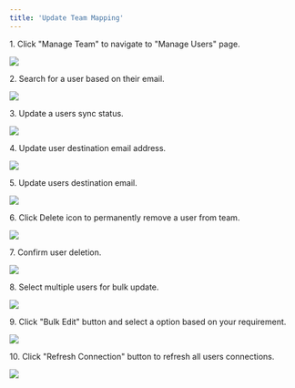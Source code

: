 ```yaml
---
title: 'Update Team Mapping'
---
```


1\. Click "Manage Team" to navigate to "Manage Users" page.

![](https://ajeuwbhvhr.cloudimg.io/colony-recorder.s3.amazonaws.com/files/2025-04-12/ebf8f24c-0cb8-4555-b2e2-b4f2e5619531/ascreenshot.jpeg?tl_px=164,149&br_px=1541,919&force_format=jpeg&q=100&width=1120.0&wat=1&wat_opacity=0.7&wat_gravity=northwest&wat_url=https://colony-recorder.s3.us-west-1.amazonaws.com/images/watermarks/FB923C_standard.png&wat_pad=549,314)


2\. Search for a user based on their email.

![](https://ajeuwbhvhr.cloudimg.io/colony-recorder.s3.amazonaws.com/files/2025-04-12/232648b7-412c-4c72-8f9e-c34655e4b455/ascreenshot.jpeg?tl_px=0,0&br_px=1376,769&force_format=jpeg&q=100&width=1120.0&wat=1&wat_opacity=0.7&wat_gravity=northwest&wat_url=https://colony-recorder.s3.us-west-1.amazonaws.com/images/watermarks/FB923C_standard.png&wat_pad=402,182)


3\. Update a users sync status.

![](https://ajeuwbhvhr.cloudimg.io/colony-recorder.s3.amazonaws.com/files/2025-04-12/ab6835bd-6b42-46a5-a9e7-5bd5a4cfa9ec/ascreenshot.jpeg?tl_px=164,0&br_px=1541,769&force_format=jpeg&q=100&width=1120.0&wat=1&wat_opacity=0.7&wat_gravity=northwest&wat_url=https://colony-recorder.s3.us-west-1.amazonaws.com/images/watermarks/FB923C_standard.png&wat_pad=845,274)


4\. Update user destination email address.

![](https://ajeuwbhvhr.cloudimg.io/colony-recorder.s3.amazonaws.com/files/2025-04-12/2bae2e7b-01fb-47dd-8161-3616db860fe7/ascreenshot.jpeg?tl_px=164,82&br_px=1541,851&force_format=jpeg&q=100&width=1120.0&wat=1&wat_opacity=0.7&wat_gravity=northwest&wat_url=https://colony-recorder.s3.us-west-1.amazonaws.com/images/watermarks/FB923C_standard.png&wat_pad=965,277)


5\. Update users destination email.

![](https://ajeuwbhvhr.cloudimg.io/colony-recorder.s3.amazonaws.com/files/2025-04-12/ecc38741-cccb-447e-9a90-4f9c51b428e6/ascreenshot.jpeg?tl_px=164,147&br_px=1541,916&force_format=jpeg&q=100&width=1120.0&wat=1&wat_opacity=0.7&wat_gravity=northwest&wat_url=https://colony-recorder.s3.us-west-1.amazonaws.com/images/watermarks/FB923C_standard.png&wat_pad=605,277)


6\. Click Delete icon to permanently remove a user from team.

![](https://ajeuwbhvhr.cloudimg.io/colony-recorder.s3.amazonaws.com/files/2025-04-12/2b17c292-2848-4afb-8948-006a5bbfe199/ascreenshot.jpeg?tl_px=164,85&br_px=1541,854&force_format=jpeg&q=100&width=1120.0&wat=1&wat_opacity=0.7&wat_gravity=northwest&wat_url=https://colony-recorder.s3.us-west-1.amazonaws.com/images/watermarks/FB923C_standard.png&wat_pad=999,277)


7\. Confirm user deletion.

![](https://ajeuwbhvhr.cloudimg.io/colony-recorder.s3.amazonaws.com/files/2025-04-12/da45f711-3b07-4294-b414-19d989c67422/ascreenshot.jpeg?tl_px=164,141&br_px=1541,910&force_format=jpeg&q=100&width=1120.0&wat=1&wat_opacity=0.7&wat_gravity=northwest&wat_url=https://colony-recorder.s3.us-west-1.amazonaws.com/images/watermarks/FB923C_standard.png&wat_pad=541,276)


8\. Select multiple users for bulk update.

![](https://ajeuwbhvhr.cloudimg.io/colony-recorder.s3.amazonaws.com/files/2025-04-12/8561f431-2ac8-4ebf-9c8d-5a55ccbac4bd/ascreenshot.jpeg?tl_px=0,149&br_px=1376,919&force_format=jpeg&q=100&width=1120.0&wat=1&wat_opacity=0.7&wat_gravity=northwest&wat_url=https://colony-recorder.s3.us-west-1.amazonaws.com/images/watermarks/FB923C_standard.png&wat_pad=207,295)


9\. Click "Bulk Edit" button and select a option based on your requirement.

![](https://ajeuwbhvhr.cloudimg.io/colony-recorder.s3.amazonaws.com/files/2025-04-12/26ddac63-907a-4070-bb75-61cf3811ada8/ascreenshot.jpeg?tl_px=164,0&br_px=1541,769&force_format=jpeg&q=100&width=1120.0&wat=1&wat_opacity=0.7&wat_gravity=northwest&wat_url=https://colony-recorder.s3.us-west-1.amazonaws.com/images/watermarks/FB923C_standard.png&wat_pad=913,252)


10\. Click "Refresh Connection" button to refresh all users connections.

![](https://ajeuwbhvhr.cloudimg.io/colony-recorder.s3.amazonaws.com/files/2025-04-12/682d7c35-9949-44e5-ba36-eab0d9ff9184/ascreenshot.jpeg?tl_px=164,0&br_px=1541,769&force_format=jpeg&q=100&width=1120.0&wat=1&wat_opacity=0.7&wat_gravity=northwest&wat_url=https://colony-recorder.s3.us-west-1.amazonaws.com/images/watermarks/FB923C_standard.png&wat_pad=816,25)